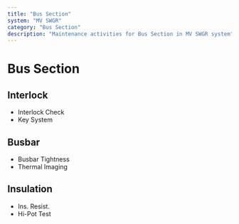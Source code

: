 ```yaml
---
title: "Bus Section"
system: "MV SWGR"
category: "Bus Section"
description: "Maintenance activities for Bus Section in MV SWGR system"
---
```


# Bus Section


## Interlock

- Interlock Check
- Key System


## Busbar

- Busbar Tightness
- Thermal Imaging


## Insulation

- Ins. Resist.
- Hi-Pot Test


